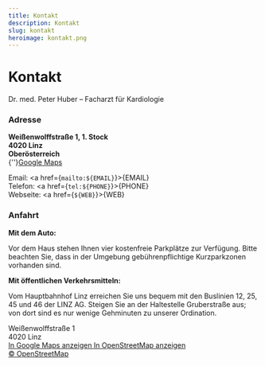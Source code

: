 ```yaml
---
title: Kontakt
description: Kontakt
slug: kontakt
heroimage: kontakt.png
---
```



# Kontakt

Dr. med. Peter Huber – Facharzt für Kardiologie

### Adresse

**Weißenwolffstraße 1, 1. Stock  
4020 Linz  
Oberösterreich**  
{''}<a href="https://maps.app.goo.gl/USqswJky77wg3Hms7">Google Maps</a>

Email: <a href={`mailto:${EMAIL}`}>{EMAIL}</a>  
Telefon: <a href={`tel:${PHONE}`}>{PHONE}</a>  
Webseite: <a href={`${WEB}`}>{WEB}</a>

### Anfahrt

**Mit dem Auto:**

Vor dem Haus stehen Ihnen vier kostenfreie Parkplätze zur Verfügung. Bitte beachten Sie, dass in der Umgebung gebührenpflichtige Kurzparkzonen vorhanden sind.

**Mit öffentlichen Verkehrsmitteln:**

Vom Hauptbahnhof Linz erreichen Sie uns bequem mit den Buslinien 12, 25, 45 und 46 der LINZ AG. Steigen Sie an der Haltestelle Gruberstraße aus; von dort sind es nur wenige Gehminuten zu unserer Ordination.

<div class="location">
  <div>
    Weißenwolffstraße 1<br />
    4020 Linz
    <br />
    <a href="https://maps.app.goo.gl/USqswJky77wg3Hms7">
      In Google Maps anzeigen
    </a>
    <a href="https://www.openstreetmap.org/#map=18/48.302882/14.299991">
      In OpenStreetMap anzeigen
    </a>
    <br />
    <a href="http://openstreetmap.org/copyright" target="_blank">
      &copy; OpenStreetMap
    </a>
  </div>
</div>
